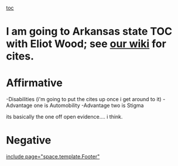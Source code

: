 [[toc]]
=I am going to Arkansas state TOC with Eliot Wood; see [[debatecoaches/2012-2013 - Fayetteville (AR) - Isabelle Teeter & Eliot Wood|our wiki]] for cites.= 
=Affirmative= 


-Disabilities (i'm going to put the cites up once i get around to it)
-Advantage one is Automobility
-Advantage two is Stigma

its basically the one off open evidence.... i think.
=Negative= 

[[include page="space.template.Footer"]]